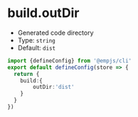 # build.outDir
+ Generated code directory
+ Type: `string`
+ Default: `dist`

```ts title="emp-config.js"
import {defineConfig} from '@empjs/cli'
export default defineConfig(store => {
  return {
    build:{
        outDir:'dist'
    }
  }
})
```